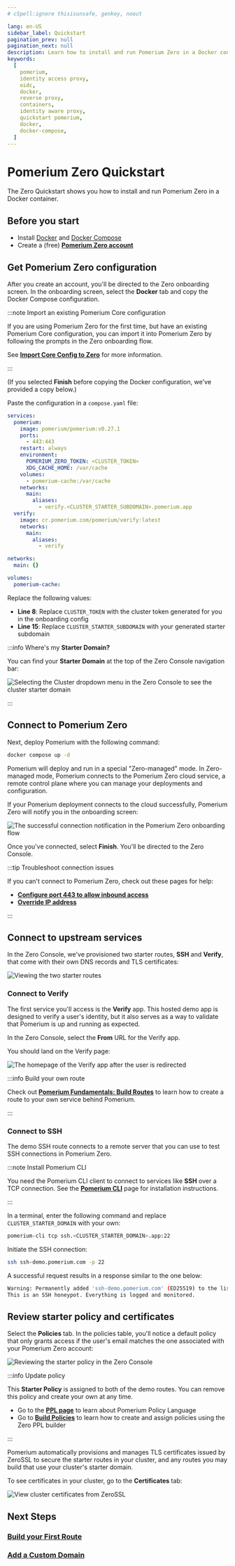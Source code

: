 ```yaml
---
# cSpell:ignore thisisunsafe, genkey, noout

lang: en-US
sidebar_label: Quickstart
pagination_prev: null
pagination_next: null
description: Learn how to install and run Pomerium Zero in a Docker container.
keywords:
  [
    pomerium,
    identity access proxy,
    oidc,
    docker,
    reverse proxy,
    containers,
    identity aware proxy,
    quickstart pomerium,
    docker,
    docker-compose,
  ]
---
```



# Pomerium Zero Quickstart

The Zero Quickstart shows you how to install and run Pomerium Zero in a Docker container.

## Before you start

- Install [Docker](https://docs.docker.com/install/) and [Docker Compose](https://docs.docker.com/compose/install/)
- Create a (free) [**Pomerium Zero account**](https://console.pomerium.app/create-account)

## Get Pomerium Zero configuration

After you create an account, you'll be directed to the Zero onboarding screen. In the onboarding screen, select the **Docker** tab and copy the Docker Compose configuration.

:::note Import an existing Pomerium Core configuration

If you are using Pomerium Zero for the first time, but have an existing Pomerium Core configuration, you can import it into Pomerium Zero by following the prompts in the Zero onboarding flow.

See [**Import Core Config to Zero**](/docs/zero/import#how-to-import-your-core-configuration) for more information.

:::

(If you selected **Finish** before copying the Docker configuration, we've provided a copy below.)

Paste the configuration in a `compose.yaml` file:

```yaml title="compose.yaml" {8,15} showLineNumbers
services:
  pomerium:
    image: pomerium/pomerium:v0.27.1
    ports:
      - 443:443
    restart: always
    environment:
      POMERIUM_ZERO_TOKEN: <CLUSTER_TOKEN>
      XDG_CACHE_HOME: /var/cache
    volumes:
      - pomerium-cache:/var/cache
    networks:
      main:
        aliases:
          - verify.<CLUSTER_STARTER_SUBDOMAIN>.pomerium.app
  verify:
    image: cr.pomerium.com/pomerium/verify:latest
    networks:
      main:
        aliases:
          - verify

networks:
  main: {}

volumes:
  pomerium-cache:
```

Replace the following values:

- **Line 8**: Replace `CLUSTER_TOKEN` with the cluster token generated for you in the onboarding config
- **Line 15**: Replace `CLUSTER_STARTER_SUBDOMAIN` with your generated starter subdomain

:::info Where's my **Starter Domain?**

You can find your **Starter Domain** at the top of the Zero Console navigation bar:

![Selecting the Cluster dropdown menu in the Zero Console to see the cluster starter domain](./img/quickstart/starter-domain.png)

:::

## Connect to Pomerium Zero

Next, deploy Pomerium with the following command:

```bash
docker compose up -d
```

Pomerium will deploy and run in a special "Zero-managed" mode. In Zero-managed mode, Pomerium connects to the Pomerium Zero cloud service, a remote control plane where you can manage your deployments and configuration.

If your Pomerium deployment connects to the cloud successfully, Pomerium Zero will notify you in the onboarding screen:

![The successful connection notification in the Pomerium Zero onboarding flow](./img/quickstart/zero-quickstart-connection.png)

Once you've connected, select **Finish**. You'll be directed to the Zero Console.

:::tip Troubleshoot connection issues

If you can't connect to Pomerium Zero, check out these pages for help:

- [**Configure port 443 to allow inbound access**](/docs/troubleshooting#configure-port-443-to-allow-inbound-access)
- [**Override IP address**](/docs/concepts/clusters#detected-and-override-ip-address)

:::

## Connect to upstream services

In the Zero Console, we've provisioned two starter routes, **SSH** and **Verify**, that come with their own DNS records and TLS certificates:

![Viewing the two starter routes](./img/quickstart/pz-quickstart-routes.png)

### Connect to Verify

The first service you'll access is the **Verify** app. This hosted demo app is designed to verify a user's identity, but it also serves as a way to validate that Pomerium is up and running as expected.

In the Zero Console, select the **From** URL for the Verify app.

You should land on the Verify page:

![The homepage of the Verify app after the user is redirected](./img/quickstart/pz-identity-verified.png)

:::info Build your own route

Check out [**Pomerium Fundamentals: Build Routes**](/docs/courses/fundamentals/zero-build-routes) to learn how to create a route to your own service behind Pomerium.

:::

### Connect to SSH

The demo SSH route connects to a remote server that you can use to test SSH connections in Pomerium Zero.

:::note Install Pomerium CLI

You need the Pomerium CLI client to connect to services like **SSH** over a TCP connection. See the [**Pomerium CLI**](/docs/clients/pomerium-cli) page for installation instructions.

:::

In a terminal, enter the following command and replace `CLUSTER_STARTER_DOMAIN` with your own:

```bash
pomerium-cli tcp ssh.<CLUSTER_STARTER_DOMAIN>.app:22
```

Initiate the SSH connection:

```bash
ssh ssh-demo.pomerium.com -p 22
```

A successful request results in a response similar to the one below:

```bash
Warning: Permanently added 'ssh-demo.pomerium.com' (ED25519) to the list of known hosts.
This is an SSH honeypot. Everything is logged and monitored.
```

## Review starter policy and certificates

Select the **Policies** tab. In the policies table, you'll notice a default policy that only grants access if the user's email matches the one associated with your Pomerium Zero account:

![Reviewing the starter policy in the Zero Console](./img/quickstart/pz-quickstart-policy.png)

:::info Update policy

This **Starter Policy** is assigned to both of the demo routes. You can remove this policy and create your own at any time.

- Go to the [**PPL page**](/docs/capabilities/ppl) to learn about Pomerium Policy Language
- Go to [**Build Policies**](/docs/courses/fundamentals/zero-build-policies) to learn how to create and assign policies using the Zero PPL builder

:::

Pomerium automatically provisions and manages TLS certificates issued by ZeroSSL to secure the starter routes in your cluster, and any routes you may build that use your cluster's starter domain.

To see certificates in your cluster, go to the **Certificates** tab:

![View cluster certificates from ZeroSSL](./img/quickstart/pz-starter-certificates.png)

## Next Steps

### [Build your First Route](/docs/courses/fundamentals/zero-build-routes)

### [Add a Custom Domain](/docs/capabilities/custom-domains)
